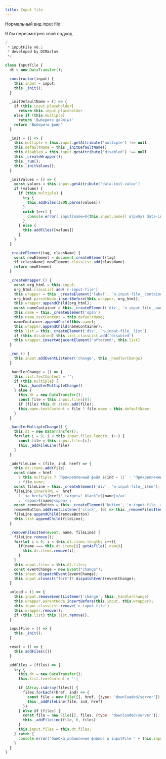 ```yaml
---
title: Input file
---
```


Нормальный вид input file

Я бы пересмотрел свой подход

```js
/
 * inputFile v0.2
 * developed by DIMaslov
 */

class InputFile {
  dt = new DataTransfer();

  constructor(input) {
    this.input = input;
    this._init();
  }

  _initDefaultName = () => {
    if (this.input.placeholder)
      return this.input.placeholder
    else if (this.multiple)
      return 'Выберите файл(ы)'
    return 'Выберите файл'
  }

  _init = () => {
    this.multiple = this.input.getAttribute('multiple') !== null
    this.defaultName = this._initDefaultName()
    this.disabled = this.input.getAttribute('disabled') !== null
    this._createWrapper();
    this._run();
    this._initValues();
  }

  _initValues = () => {
    const values = this.input.getAttribute('data-init-value')
    if (values) {
      if (this.multiple) {
        try {
          this.addFiles(JSON.parse(values))
        }
        catch (err) {
          console.error(`input[name=${this.input.name}] атрибут data-init-value имеет не верный формат.\n\nУкажите в формате: data-init-value='["url-file", "url-file"]'`)
        }
      } else {
        this.addFiles([values])
      }
    }
  }

  _createElement(tag, className) {
    const newElement = document.createElement(tag)
    if (className) newElement.classList.add(className)
    return newElement
  }

  _createWrapper () {
    const org_html = this.input;
    org_html.classList.add('n-input-file')
    this.wrapper = this._createElement('label', `n-input-file__container`);
    org_html.parentNode.insertBefore(this.wrapper, org_html);
    this.wrapper.appendChild(org_html);
    const nameContainer = this._createElement('div', 'n-input-file__name')
    this.name = this._createElement('span')
    this.name.textContent = this.defaultName;
    nameContainer.appendChild(this.name);
    this.wrapper.appendChild(nameContainer);
    this.list = this._createElement('div', `n-input-file__list`)
    if (this.disabled) this.list.classList.add('disabled')
    this.wrapper.insertAdjacentElement('afterend', this.list)
  }

  _run () {
    this.input.addEventListener('change', this._handlerChange)
  }

  _handlerChange = () => {
    this.list.textContent = '';
    if (this.multiple) {
      this._handlerMultipleChange()
    } else {
      this.dt = new DataTransfer();
      const file = this.input.files[0];
      if (file) this.dt.items.add(file);
      this.name.textContent = file ? file.name : this.defaultName;
    }
  }

  _handlerMultipleChange() {
    this.dt = new DataTransfer();
    for(let i = 0; i < this.input.files.length; i++) {
      const file = this.input.files[i];
      this._addFileLine(file)
    }
  }

  _addFileLine = (file, ind, href) => {
    this.dt.items.add(file);
    const name = href
      ? this.multiple ? `Прикрепленный файл ${ind + 1}` : 'Прикрепленный файл'
      : file.name;
    const fileLine = this._createElement('div', 'n-input-file__item');
    fileLine.innerHTML =  href
      ? `<a href="${href}" target="_blank">${name}</a>`
      : `<span>${name}<span>`;
    const removeButton = this._createElement('button', 'n-input-file__remove')
    removeButton.addEventListener('click', (e) => this._removeFilesItem(e, file.name, fileLine))
    fileLine.appendChild(removeButton)
    this.list.appendChild(fileLine);
  }

  _removeFilesItem(event, name, fileLine) {
    fileLine.remove();
    for(let i = 0; i < this.dt.items.length; i++){
      if(name === this.dt.items[i].getAsFile().name){
        this.dt.items.remove(i);
      }
    }
    this.input.files = this.dt.files;
    const eventChange = new Event("change");
    this.input.dispatchEvent(eventChange);
    this.input.closest("form")?.dispatchEvent(eventChange);
  }

  unload = () => {
    this.input.removeEventListener('change', this._handlerChange)
    this.wrapper.parentNode.insertBefore(this.input, this.wrapper);
    this.input.classList.remove('n-input-file')
    this.wrapper.remove();
    if (this.list) this.list.remove();
  }

  inputFile = () => {
    this._init();
  }

  reset = () => {
    this.addFiles([])
  }

  addFiles = (files) => {
    try {
      this.dt = new DataTransfer();
      this.list.textContent = '';

      if (Array.isArray(files)) {
        files.forEach((href, ind) => {
          const file = new File([], href, {type: 'downloaded/server'});
          this._addFileLine(file, ind, href)
        })
      } else if (files) {
        const file = new File([], files, {type: 'downloaded/server'});
        this._addFileLine(file, 0, files)
      }
      this.input.files = this.dt.files;
    } catch {
      console.error('Ошибка добавления файлов в inputFile ' + this.input.name)
    }
  }
}
```